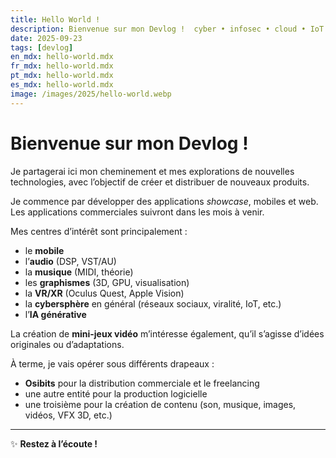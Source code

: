 ```yaml
---
title: Hello World !
description: Bienvenue sur mon Devlog !  cyber • infosec • cloud • IoT • GPU • graphics • XR • mobile • music & audio
date: 2025-09-23
tags: [devlog]
en_mdx: hello-world.mdx
fr_mdx: hello-world.mdx
pt_mdx: hello-world.mdx
es_mdx: hello-world.mdx
image: /images/2025/hello-world.webp
---
```



# Bienvenue sur mon Devlog !  

Je partagerai ici mon cheminement et mes explorations de nouvelles technologies, avec l’objectif de créer et distribuer de nouveaux produits.  

Je commence par développer des applications *showcase*, mobiles et web. Les applications commerciales suivront dans les mois à venir.  

Mes centres d’intérêt sont principalement :  
- le **mobile**  
- l’**audio** (DSP, VST/AU)  
- la **musique** (MIDI, théorie)  
- les **graphismes** (3D, GPU, visualisation)  
- la **VR/XR** (Oculus Quest, Apple Vision)  
- la **cybersphère** en général (réseaux sociaux, viralité, IoT, etc.)  
- l’**IA générative**  

La création de **mini-jeux vidéo** m’intéresse également, qu’il s’agisse d’idées originales ou d’adaptations.  

À terme, je vais opérer sous différents drapeaux :  
- **Osibits** pour la distribution commerciale et le freelancing  
- une autre entité pour la production logicielle  
- une troisième pour la création de contenu (son, musique, images, vidéos, VFX 3D, etc.)  

---

✨ **Restez à l’écoute !**
